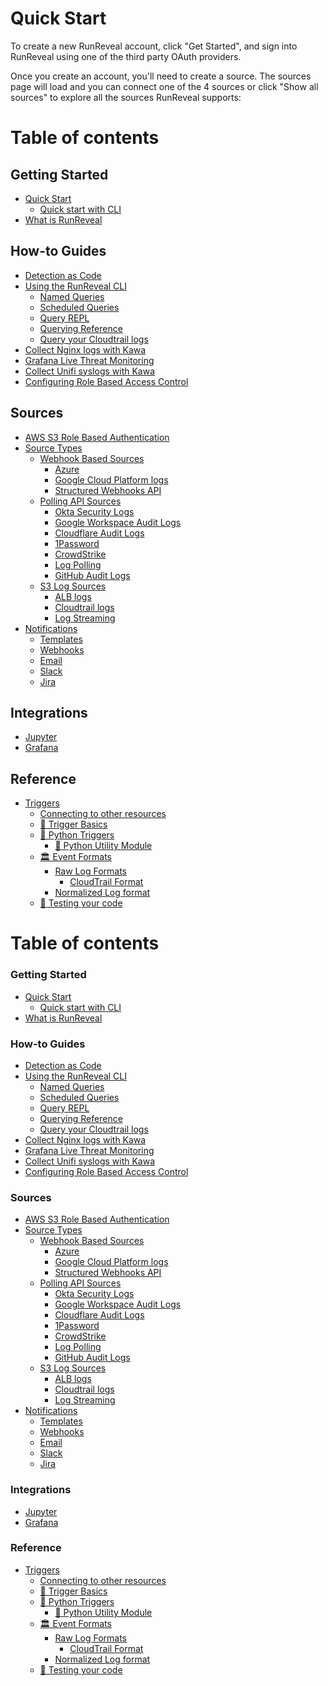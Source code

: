 # Quick Start

To create a new RunReveal account, click "Get Started", and sign into RunReveal using one of the third party OAuth providers.

Once you create an account, you'll need to create a source. The sources page will load and you can connect one of the 4 sources or click "Show all sources" to explore all the sources RunReveal supports:

# Table of contents

## Getting Started

* [Quick Start](README.md)
  * [Quick start with CLI](<README (1).md>)
* [What is RunReveal](getting-started/what-is-runreveal.md)

## How-to Guides

* [Detection as Code](how-to-guides/detection-as-code.md)
* [Using the RunReveal CLI](how-to-guides/using-the-runreveal-cli/README.md)
  * [Named Queries](reference/querying-your-logs/named-queries.md)
  * [Scheduled Queries](reference/querying-your-logs/scheduled-queries.md)
  * [Query REPL](reference/querying-your-logs/query-repl.md)
  * [Querying Reference](how-to-guides/using-the-runreveal-cli/querying-reference.md)
  * [Query your Cloudtrail logs](how-to-guides/query-your-cloudtrail-logs.md)
* [Collect Nginx logs with Kawa](how-to-guides/collect-nginx-logs-with-kawa.md)
* [Grafana Live Threat Monitoring](how-to-guides/grafana-live-threat-monitoring.md)
* [Collect Unifi syslogs with Kawa](how-to-guides/collect-unifi-syslogs-with-kawa.md)
* [Configuring Role Based Access Control](how-to-guides/configuring-role-based-access-control.md)

## Sources

* [AWS S3 Role Based Authentication](sources/aws-s3-role-based-authentication.md)
* [Source Types](source-integrations/source-types/README.md)
  * [Webhook Based Sources](source-integrations/source-types/webhook-based-sources/README.md)
    * [Azure](source-integrations/source-types/azure.md)
    * [Google Cloud Platform logs](source-integrations/source-types/google-cloud-platform-logs.md)
    * [Structured Webhooks API](source-integrations/source-types/structured-webhooks-api.md)
  * [Polling API Sources](source-integrations/source-types/polling-api-sources/README.md)
    * [Okta Security Logs](source-integrations/source-types/okta-security-logs.md)
    * [Google Workspace Audit Logs](source-integrations/source-types/google-workspace-audit-logs.md)
    * [Cloudflare Audit Logs](source-integrations/source-types/cloudflare-audit-logs.md)
    * [1Password](source-integrations/source-types/1password.md)
    * [CrowdStrike](source-integrations/source-types/crowdstrike.md)
    * [Log Polling](source-integrations/source-types/github-audit-logs/log-polling.md)
    * [GitHub Audit Logs](source-integrations/source-types/github-audit-logs/README.md)
  * [S3 Log Sources](source-integrations/source-types/logs-in-amazon-s3/README.md)
    * [ALB logs](source-integrations/source-types/logs-in-amazon-s3/alb-logs.md)
    * [Cloudtrail logs](source-integrations/source-types/logs-in-amazon-s3/cloudtrail-logs.md)
    * [Log Streaming](source-integrations/source-types/github-audit-logs/log-streaming.md)
* [Notifications](source-integrations/notifications/README.md)
  * [Templates](source-integrations/notifications/templates.md)
  * [Webhooks](source-integrations/notifications/webhooks.md)
  * [Email](source-integrations/notifications/email.md)
  * [Slack](source-integrations/notifications/slack.md)
  * [Jira](source-integrations/notifications/jira.md)

## Integrations

* [Jupyter](integrations/jupyter.md)
* [Grafana](integrations/grafana.md)

## Reference

* [Triggers](reference/triggers/README.md)
  * [Connecting to other resources](reference/triggers/connecting-to-other-resources.md)
  * [📐 Trigger Basics](reference/triggers/trigger-basics.md)
  * [🐍 Python Triggers](reference/triggers/python-triggers/README.md)
    * [🍴 Python Utility Module](reference/triggers/python-triggers/python-utility-module.md)
  * [🏛 Event Formats](reference/triggers/event-formats/README.md)
    * [Raw Log Formats](reference/triggers/event-formats/raw-log-formats/README.md)
      * [CloudTrail Format](reference/triggers/event-formats/raw-log-formats/cloudtrail-format.md)
    * [Normalized Log format](reference/triggers/event-formats/normalized-log-format.md)
  * [🔬 Testing your code](reference/triggers/testing-your-code.md)


# Table of contents

### Getting Started

* [Quick Start](README.md)
  * [Quick start with CLI](<README (1).md>)
* [What is RunReveal](getting-started/what-is-runreveal.md)

### How-to Guides

* [Detection as Code](how-to-guides/detection-as-code.md)
* [Using the RunReveal CLI](how-to-guides/using-the-runreveal-cli/README.md)
  * [Named Queries](reference/querying-your-logs/named-queries.md)
  * [Scheduled Queries](reference/querying-your-logs/scheduled-queries.md)
  * [Query REPL](reference/querying-your-logs/query-repl.md)
  * [Querying Reference](how-to-guides/using-the-runreveal-cli/querying-reference.md)
  * [Query your Cloudtrail logs](how-to-guides/query-your-cloudtrail-logs.md)
* [Collect Nginx logs with Kawa](how-to-guides/collect-nginx-logs-with-kawa.md)
* [Grafana Live Threat Monitoring](how-to-guides/grafana-live-threat-monitoring.md)
* [Collect Unifi syslogs with Kawa](how-to-guides/collect-unifi-syslogs-with-kawa.md)
* [Configuring Role Based Access Control](how-to-guides/configuring-role-based-access-control.md)

### Sources

* [AWS S3 Role Based Authentication](sources/aws-s3-role-based-authentication.md)
* [Source Types](source-integrations/source-types/README.md)
  * [Webhook Based Sources](source-integrations/source-types/webhook-based-sources/README.md)
    * [Azure](source-integrations/source-types/azure.md)
    * [Google Cloud Platform logs](source-integrations/source-types/google-cloud-platform-logs.md)
    * [Structured Webhooks API](source-integrations/source-types/structured-webhooks-api.md)
  * [Polling API Sources](source-integrations/source-types/polling-api-sources/README.md)
    * [Okta Security Logs](source-integrations/source-types/okta-security-logs.md)
    * [Google Workspace Audit Logs](source-integrations/source-types/google-workspace-audit-logs.md)
    * [Cloudflare Audit Logs](source-integrations/source-types/cloudflare-audit-logs.md)
    * [1Password](source-integrations/source-types/1password.md)
    * [CrowdStrike](source-integrations/source-types/crowdstrike.md)
    * [Log Polling](source-integrations/source-types/github-audit-logs/log-polling.md)
    * [GitHub Audit Logs](source-integrations/source-types/github-audit-logs/README.md)
  * [S3 Log Sources](source-integrations/source-types/logs-in-amazon-s3/README.md)
    * [ALB logs](source-integrations/source-types/logs-in-amazon-s3/alb-logs.md)
    * [Cloudtrail logs](source-integrations/source-types/logs-in-amazon-s3/cloudtrail-logs.md)
    * [Log Streaming](source-integrations/source-types/github-audit-logs/log-streaming.md)
* [Notifications](source-integrations/notifications/README.md)
  * [Templates](source-integrations/notifications/templates.md)
  * [Webhooks](source-integrations/notifications/webhooks.md)
  * [Email](source-integrations/notifications/email.md)
  * [Slack](source-integrations/notifications/slack.md)
  * [Jira](source-integrations/notifications/jira.md)

### Integrations

* [Jupyter](integrations/jupyter.md)
* [Grafana](integrations/grafana.md)

### Reference

* [Triggers](reference/triggers/README.md)
  * [Connecting to other resources](reference/triggers/connecting-to-other-resources.md)
  * [📐 Trigger Basics](reference/triggers/trigger-basics.md)
  * [🐍 Python Triggers](reference/triggers/python-triggers/README.md)
    * [🍴 Python Utility Module](reference/triggers/python-triggers/python-utility-module.md)
  * [🏛 Event Formats](reference/triggers/event-formats/README.md)
    * [Raw Log Formats](reference/triggers/event-formats/raw-log-formats/README.md)
      * [CloudTrail Format](reference/triggers/event-formats/raw-log-formats/cloudtrail-format.md)
    * [Normalized Log format](reference/triggers/event-formats/normalized-log-format.md)
  * [🔬 Testing your code](reference/triggers/testing-your-code.md)
